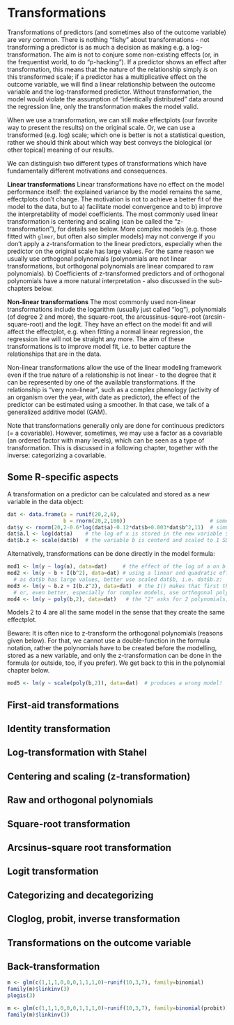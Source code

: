 # Transformations {#rfunctions}

Transformations of predictors (and sometimes also of the outcome variable) are very common. There is nothing "fishy" about transformations - not transforming a predictor is as much a decision as making e.g. a log-transformation. The aim is not to conjure some non-existing effects (or, in the frequentist world, to do "p-hacking"). If a predictor shows an effect after transformation, this means that the nature of the relationship simply *is* on this transformed scale; if a predictor has a multiplicative effect on the outcome variable, we will find a linear relationship between the outcome variable and the log-transformed predictor. Without transformation, the model would violate the assumption of "identically distributed" data around the regression line, only the transformation makes the model valid.

When we use a transformation, we can still make effectplots (our favorite way to present the results) on the original scale. Or, we can use a transformed (e.g. log) scale; which one is better is not a statistical question, rather we should think about which way best conveys the biological (or other topical) meaning of our results.

We can distinguish two different types of transformations which have fundamentally different motivations and consequences.

**Linear transformations**
Linear transformations have no effect on the model performance itself: the explained variance by the model remains the same, effectplots don't change. The motivation is not to achieve a better fit of the model to the data, but to a) facilitate model convergence and to b) improve the interpretability of model coefficients. The most commonly used linear transformation is centering and scaling (can be called the "z-transformation"), for details see below. More complex models (e.g. those fitted with `glmer`, but often also simpler models) may not converge if you don't apply a z-transformation to the linear predictors, especially when the predictor on the original scale has large values. For the same reason we usually use orthogonal polynomials (polynomials are not linear transformations, but orthogonal polynomials are linear compared to raw polynomials). b) Coefficients of z-transformed predictors and of orthogonal polynomials have a more natural interpretation - also discussed in the sub-chapters below.

**Non-linear transformations**
The most commonly used non-linear transformations include the logarithm (usually just called "log"), polynomials (of degree 2 and more), the square-root, the arcussinus-squre-root (arcsin-square-root) and the logit. They have an effect on the model fit and will affect the effectplot, e.g. when fitting a normal linear regression, the regression line will not be straight any more. The aim of these transformations is to improve model fit, i.e. to better capture the relationships that are in the data.

Non-linear transformations allow the use of the linear modeling framework even if the true nature of a relationship is not linear - to the degree that it can be represented by one of the available transformations. If the relationship is "very non-linear", such as a complex phenology (activity of an organism over the year, with date as predictor), the effect of the predictor can be estimated using a smoother. In that case, we talk of a generalized additive model (GAM).


Note that transformations generally only are done for continuous predictors (= a covariable). However, sometimes, we may use a factor as a covariable (an ordered factor with many levels), which can be seen as a type of transformation. This is discussed in a following chapter, together with the inverse: categorizing a covariable.


## Some R-specific aspects

A transformation on a predictor can be calculated and stored as a new variable in the data object:
```r
dat <- data.frame(a = runif(20,2,6),
                  b = rnorm(20,2,100))                           # some simulated data
dat$y <- rnorm(20,2-0.6*log(dat$a)-0.12*dat$b+0.003*dat$b^2,11)  # simulated outcome variable
dat$a.l <- log(dat$a)    # the log of x is stored in the new variable $x.l
dat$b.z <- scale(dat$b)  # the variable b is centerd and scaled to 1 SD by the function scale, and stored in $b.z
```

Alternatively, transformations can be done directly in the model formula:
```r
mod1 <- lm(y ~ log(a), data=dat)     # the effect of the log of a on b is estimated
mod2 <- lm(y ~ b + I(b^2), data=dat) # using a linear and quadratic effect
  # as dat$b has large values, better use scaled dat$b, i.e. dat$b.z:
mod3 <- lm(y ~ b.z + I(b.z^2), data=dat)  # the I() makes that first the square is calculated, then these values are used
  # or, even better, especially for complex models, use orthogonal polynomials by applying the function poly
mod4 <- lm(y ~ poly(b,2), data=dat)   # the "2" asks for 2 polynomials, i.e. linear and quadratic
```

Models 2 to 4 are all the same model in the sense that they create the same effectplot.

Beware: It is often nice to z-transform the orthogonal polynomials (reasons given below). For that, we cannot use a double-function in the formula notation, rather the polynomials have to be created before the modelling, stored as a new variable, and only the z-transformation can be done in the formula (or outside, too, if you prefer). We get back to this in the polynomial chapter below.

```r
mod5 <- lm(y ~ scale(poly(b,2)), data=dat)  # produces a wrong model!
```

## First-aid transformations




## Identity transformation


## Log-transformation with Stahel


## Centering and scaling (z-transformation)


## Raw and orthogonal polynomials


## Square-root transformation


## Arcsinus-square root transformation


## Logit transformation


## Categorizing and decategorizing


## Cloglog, probit, inverse transformation



## Transformations on the outcome variable


## Back-transformation

```r
m <- glm(c(1,1,1,0,0,0,1,1,1,0)~runif(10,3,7), family=binomial)
family(m)$linkinv(3)
plogis(3)

m <- glm(c(1,1,1,0,0,0,1,1,1,0)~runif(10,3,7), family=binomial(probit))
family(m)$linkinv(3)

```

